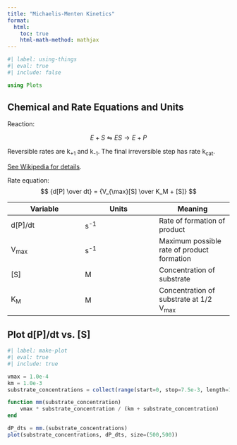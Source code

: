 ```yaml
---
title: "Michaelis-Menten Kinetics"
format:
  html:
    toc: true
    html-math-method: mathjax
---
```


```julia
#| label: using-things
#| eval: true
#| include: false

using Plots
```

## Chemical and Rate Equations and Units

Reaction:

$$ E + S \leftrightharpoons ES \rightarrow E + P$$

Reversible rates are k<sub>+1</sub> and k<sub>-1</sub>. The final irreversible step has rate k<sub>cat</sub>.

[See Wikipedia for details](https://en.wikipedia.org/wiki/Michaelis%E2%80%93Menten_kinetics#Model).

Rate equation:
$$ {d[P] \over dt} = {V_{\max}[S] \over K_M + [S]} $$

| Variable | Units | Meaning |
|---|---|---|
| d[P]/dt | s<sup>-1</sup> | Rate of formation of product |
| V<sub>max</sub> | s<sup>-1</sup> | Maximum possible rate of product formation |
| [S] | M | Concentration of substrate |
| K<sub>M</sub> | M | Concentration of substrate at 1/2 V<sub>max</sub> |

## Plot d[P]/dt vs. [S]

```julia
#| label: make-plot
#| eval: true
#| include: true

vmax = 1.0e-4
km = 1.0e-3
substrate_concentrations = collect(range(start=0, stop=7.5e-3, length=100))

function mm(substrate_concentration)
    vmax * substrate_concentration / (km + substrate_concentration)
end

dP_dts = mm.(substrate_concentrations)
plot(substrate_concentrations, dP_dts, size=(500,500))
```
